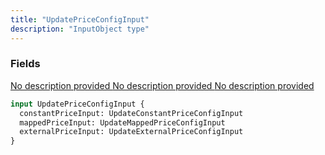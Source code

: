 ```yaml
---
title: "UpdatePriceConfigInput"
description: "InputObject type"
---
```


### Fields

<a href="/api-reference/types/updateconstantpriceconfiginput">
  <ResponseField name="constantPriceInput" type="UpdateConstantPriceConfigInput">
    No description provided
  </ResponseField>
</a>

<a href="/api-reference/types/updatemappedpriceconfiginput">
  <ResponseField name="mappedPriceInput" type="UpdateMappedPriceConfigInput">
    No description provided
  </ResponseField>
</a>

<a href="/api-reference/types/updateexternalpriceconfiginput">
  <ResponseField name="externalPriceInput" type="UpdateExternalPriceConfigInput">
    No description provided
  </ResponseField>
</a>


```graphql UpdatePriceConfigInput
input UpdatePriceConfigInput {
  constantPriceInput: UpdateConstantPriceConfigInput
  mappedPriceInput: UpdateMappedPriceConfigInput
  externalPriceInput: UpdateExternalPriceConfigInput
}
```
